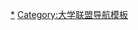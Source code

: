 {{Navbox
|name = 港口城市大学联盟
|title = [[港口城市大学联盟]]
|state     = {{{state|autocollapse}}}
|listclass = hlist

|list1 =
;{{le|巴西大學列表|List of universities in Brazil by state|巴西}}
: [[圣保罗大学]]
;[[加拿大大學列表|加拿大]]
: [[不列顛哥倫比亞大學]]
;[[中国内地高等学校列表|中國]]
: [[大连理工大学]]
: [[上海交通大学]]
: [[山東大學]]
;[[埃及大学列表|埃及]]
: [[亚历山大大学]]
;{{le|印度大學列表|List of universities in India|印度}}
: {{le|印度理工學院馬德拉斯|Indian Institute of Technology Madras}}
;[[日本大學列表|日本]]
: [[橫濱市立大學]]
: [[橫濱國立大學]]
;[[葡萄牙大学列表|葡萄牙]]
: [[里斯本大学]]
;{{le|沙特阿拉伯大學列表|List of universities and colleges in Saudi Arabia|沙特阿拉伯}}
: [[阿卜杜勒阿齊茲國王大學]]
;[[韓國大學列表|韓國大學]]
: [[仁川大學]]
: [[釜慶大學]]
;[[土耳其大學列表|土耳其]]
: [[伊斯坦布尔理工大学]]
;[[英国大学列表|英國]]
: [[南安普敦大学]]
;[[越南大學列表|越南]]
: [[胡志明市理工大學]]
;[[印度尼西亞大學列表|印度尼西亞]]
: [[蘇門答臘理工學院]]
}}<noinclude>

{{collapsible option}}

[[Category:国际大学联盟|*]]
[[Category:大学联盟导航模板]]
</noinclude>